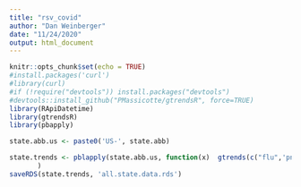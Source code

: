 ```yaml
---
title: "rsv_covid"
author: "Dan Weinberger"
date: "11/24/2020"
output: html_document
---
```


```r
knitr::opts_chunk$set(echo = TRUE)
#install.packages('curl')
#library(curl)
#if (!require("devtools")) install.packages("devtools")
#devtools::install_github("PMassicotte/gtrendsR", force=TRUE)
library(RApiDatetime)
library(gtrendsR)
library(pbapply)
```

```r

state.abb.us <- paste0('US-', state.abb)

state.trends <- pblapply(state.abb.us, function(x)  gtrends(c("flu",'pneumonia','fever','rsv', 'bronchiolitis'), geo = c(x), category = 0, gprop='web')
       )
saveRDS(state.trends, 'all.state.data.rds')
```



